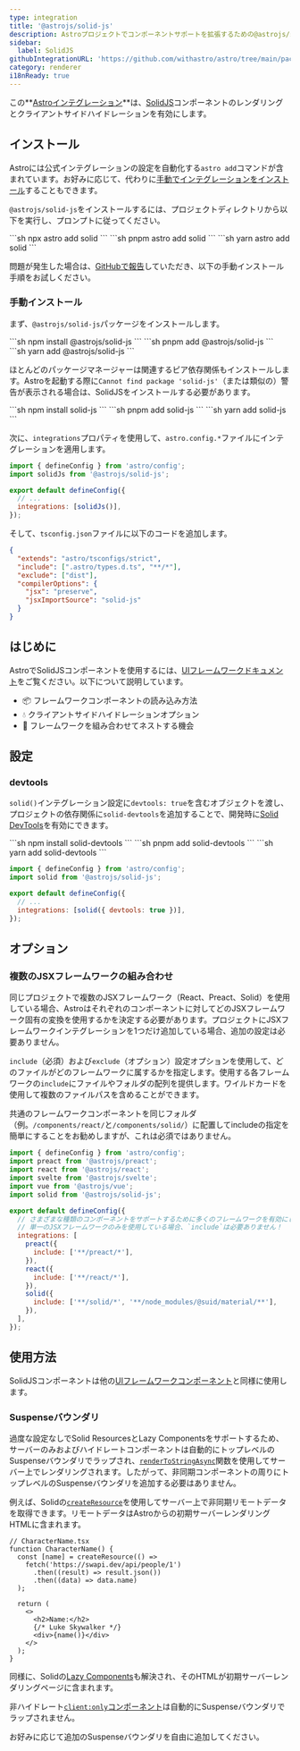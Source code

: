 ```yaml
---
type: integration
title: '@astrojs/solid-js'
description: Astroプロジェクトでコンポーネントサポートを拡張するための@astrojs/solid-jsフレームワークインテグレーションの使用方法を学習します。
sidebar:
  label: SolidJS
githubIntegrationURL: 'https://github.com/withastro/astro/tree/main/packages/integrations/solid/'
category: renderer
i18nReady: true
---
```


この**[Astroインテグレーション][astro-integration]**は、[SolidJS](https://www.solidjs.com/)コンポーネントのレンダリングとクライアントサイドハイドレーションを有効にします。

## インストール

Astroには公式インテグレーションの設定を自動化する`astro add`コマンドが含まれています。お好みに応じて、代わりに[手動でインテグレーションをインストール](#manual-install)することもできます。

`@astrojs/solid-js`をインストールするには、プロジェクトディレクトリから以下を実行し、プロンプトに従ってください。

<PackageManagerTabs>
  <Fragment slot="npm">
  ```sh
  npx astro add solid
  ```
  </Fragment>
  <Fragment slot="pnpm">
  ```sh
  pnpm astro add solid
  ```
  </Fragment>
  <Fragment slot="yarn">
  ```sh
  yarn astro add solid
  ```
  </Fragment>
</PackageManagerTabs>

問題が発生した場合は、[GitHubで報告](https://github.com/withastro/astro/issues)していただき、以下の手動インストール手順をお試しください。

### 手動インストール

まず、`@astrojs/solid-js`パッケージをインストールします。

<PackageManagerTabs>
  <Fragment slot="npm">
  ```sh
  npm install @astrojs/solid-js
  ```
  </Fragment>
  <Fragment slot="pnpm">
  ```sh
  pnpm add @astrojs/solid-js
  ```
  </Fragment>
  <Fragment slot="yarn">
  ```sh
  yarn add @astrojs/solid-js
  ```
  </Fragment>
</PackageManagerTabs>

ほとんどのパッケージマネージャーは関連するピア依存関係もインストールします。Astroを起動する際に`Cannot find package 'solid-js'`（または類似の）警告が表示される場合は、SolidJSをインストールする必要があります。

<PackageManagerTabs>
  <Fragment slot="npm">
  ```sh
  npm install solid-js
  ```
  </Fragment>
  <Fragment slot="pnpm">
  ```sh
  pnpm add solid-js
  ```
  </Fragment>
  <Fragment slot="yarn">
  ```sh
  yarn add solid-js
  ```
  </Fragment>
</PackageManagerTabs>

次に、`integrations`プロパティを使用して、`astro.config.*`ファイルにインテグレーションを適用します。

```js title="astro.config.mjs" ins={2} ins="solidJs()"
import { defineConfig } from 'astro/config';
import solidJs from '@astrojs/solid-js';

export default defineConfig({
  // ...
  integrations: [solidJs()],
});
```

そして、`tsconfig.json`ファイルに以下のコードを追加します。

```json title="tsconfig.json" ins={5-8}
{
  "extends": "astro/tsconfigs/strict",
  "include": [".astro/types.d.ts", "**/*"],
  "exclude": ["dist"],
  "compilerOptions": {
    "jsx": "preserve",
    "jsxImportSource": "solid-js"
  }
}
```

## はじめに

AstroでSolidJSコンポーネントを使用するには、[UIフレームワークドキュメント][astro-ui-frameworks]をご覧ください。以下について説明しています。

* 📦 フレームワークコンポーネントの読み込み方法
* 💧 クライアントサイドハイドレーションオプション
* 🤝 フレームワークを組み合わせてネストする機会

## 設定

### devtools

<p><Since pkg="@astrojs/solid-js" v="4.2.0" /></p>

`solid()`インテグレーション設定に`devtools: true`を含むオブジェクトを渡し、プロジェクトの依存関係に`solid-devtools`を追加することで、開発時に[Solid DevTools](https://github.com/thetarnav/solid-devtools)を有効にできます。

<PackageManagerTabs>
  <Fragment slot="npm">
  ```sh
  npm install solid-devtools
  ```
  </Fragment>
  <Fragment slot="pnpm">
  ```sh
  pnpm add solid-devtools
  ```
  </Fragment>
  <Fragment slot="yarn">
  ```sh
  yarn add solid-devtools
  ```
  </Fragment>
</PackageManagerTabs>

```js title="astro.config.mjs"
import { defineConfig } from 'astro/config';
import solid from '@astrojs/solid-js';

export default defineConfig({
  // ...
  integrations: [solid({ devtools: true })],
});
```

## オプション

### 複数のJSXフレームワークの組み合わせ

同じプロジェクトで複数のJSXフレームワーク（React、Preact、Solid）を使用している場合、Astroはそれぞれのコンポーネントに対してどのJSXフレームワーク固有の変換を使用するかを決定する必要があります。プロジェクトにJSXフレームワークインテグレーションを1つだけ追加している場合、追加の設定は必要ありません。

`include`（必須）および`exclude`（オプション）設定オプションを使用して、どのファイルがどのフレームワークに属するかを指定します。使用する各フレームワークの`include`にファイルやフォルダの配列を提供します。ワイルドカードを使用して複数のファイルパスを含めることができます。

共通のフレームワークコンポーネントを同じフォルダ（例。`/components/react/`と`/components/solid/`）に配置してincludeの指定を簡単にすることをお勧めしますが、これは必須ではありません。

```js title="astro.config.mjs"
import { defineConfig } from 'astro/config';
import preact from '@astrojs/preact';
import react from '@astrojs/react';
import svelte from '@astrojs/svelte';
import vue from '@astrojs/vue';
import solid from '@astrojs/solid-js';

export default defineConfig({
  // さまざまな種類のコンポーネントをサポートするために多くのフレームワークを有効にします。
  // 単一のJSXフレームワークのみを使用している場合、`include`は必要ありません！
  integrations: [
    preact({
      include: ['**/preact/*'],
    }),
    react({
      include: ['**/react/*'],
    }),
    solid({
      include: ['**/solid/*', '**/node_modules/@suid/material/**'],
    }),
  ],
});
```

## 使用方法

SolidJSコンポーネントは他の[UIフレームワークコンポーネント](/ja/guides/framework-components/)と同様に使用します。

### Suspenseバウンダリ

過度な設定なしでSolid ResourcesとLazy Componentsをサポートするため、サーバーのみおよびハイドレートコンポーネントは自動的にトップレベルのSuspenseバウンダリでラップされ、[`renderToStringAsync`][solid-render-to-string-async]関数を使用してサーバー上でレンダリングされます。したがって、非同期コンポーネントの周りにトップレベルのSuspenseバウンダリを追加する必要はありません。

例えば、Solidの[`createResource`][solid-create-resource]を使用してサーバー上で非同期リモートデータを取得できます。リモートデータはAstroからの初期サーバーレンダリングHTMLに含まれます。

```tsx
// CharacterName.tsx
function CharacterName() {
  const [name] = createResource(() =>
    fetch('https://swapi.dev/api/people/1')
      .then((result) => result.json())
      .then((data) => data.name)
  );

  return (
    <>
      <h2>Name:</h2>
      {/* Luke Skywalker */}
      <div>{name()}</div>
    </>
  );
}
```

同様に、Solidの[Lazy Components][solid-lazy-components]も解決され、そのHTMLが初期サーバーレンダリングページに含まれます。

非ハイドレート[`client:only`コンポーネント][astro-client-only]は自動的にSuspenseバウンダリでラップされません。

お好みに応じて追加のSuspenseバウンダリを自由に追加してください。

[astro-integration]: /ja/guides/integrations-guide/

[astro-ui-frameworks]: /ja/guides/framework-components/#using-framework-components

[astro-client-only]: /ja/reference/directives-reference/#clientonly

[solid-render-to-string-async]: https://www.solidjs.com/docs/latest/api#rendertostringasync

[solid-create-resource]: https://www.solidjs.com/docs/latest/api#createresource

[solid-lazy-components]: https://www.solidjs.com/docs/latest/api#lazy